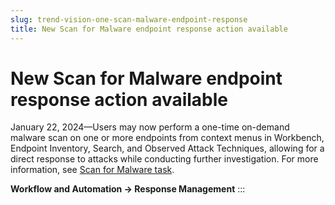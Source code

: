 ```yaml
---
slug: trend-vision-one-scan-malware-endpoint-response
title: New Scan for Malware endpoint response action available
---
```

# New Scan for Malware endpoint response action available

January 22, 2024—Users may now perform a one-time on-demand malware scan on one or more endpoints from context menus in Workbench, Endpoint Inventory, Search, and Observed Attack Techniques, allowing for a direct response to attacks while conducting further investigation. For more information, see [Scan for Malware task](scan-for-malware-task.mdx).

**Workflow and Automation → Response Management**
:::
